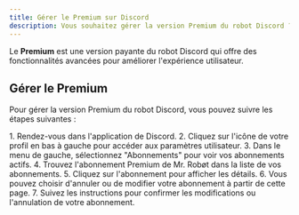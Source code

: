 ```yaml
---
title: Gérer le Premium sur Discord
description: Vous souhaitez gérer la version Premium du robot Discord ?
---
```


<Aside type="tip" title="Qu'est-ce que le Premium ?">
  Le <strong>Premium</strong> est une version payante du robot Discord qui offre des fonctionnalités avancées pour améliorer l'expérience utilisateur.
</Aside>

## Gérer le Premium

Pour gérer la version Premium du robot Discord, vous pouvez suivre les étapes suivantes :

<Steps>
  1. Rendez-vous dans l'application de Discord.
  2. Cliquez sur l'icône de votre profil en bas à gauche pour accéder aux paramètres utilisateur.
  3. Dans le menu de gauche, sélectionnez "Abonnements" pour voir vos abonnements actifs.
  4. Trouvez l'abonnement Premium de Mr. Robøt dans la liste de vos abonnements.
  5. Cliquez sur l'abonnement pour afficher les détails.
  6. Vous pouvez choisir d'annuler ou de modifier votre abonnement à partir de cette page.
  7. Suivez les instructions pour confirmer les modifications ou l'annulation de votre abonnement.
</Steps>